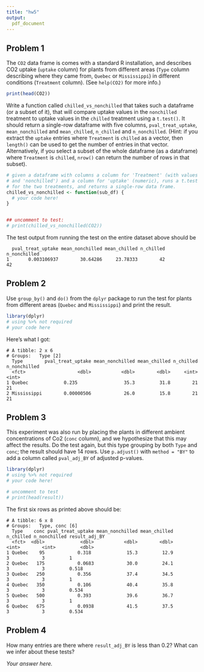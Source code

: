 ```yaml
---
title: "hw5"
output: 
  pdf_document
---
```


## Problem 1

The `CO2` data frame is comes with a standard R installation, and describes CO2 uptake (`uptake` column) for plants from different areas (`Type` column describing where they came from, `Quebec` or `Mississippi`) in different conditions (`Treatment` column). (See `help(CO2)` for more info.)

```r
print(head(CO2))
```

Write a function called `chilled_vs_nonchilled` that takes such a dataframe (or a subset of it), that will compare uptake values in the `nonchilled` treatment to uptake values in the `chilled` treatment using a `t.test()`. It should return a single-row dataframe with five columns, `pval_treat_uptake`, `mean_nonchilled` and `mean_chilled`, `n_chilled` and `n_nonchilled`. (Hint: if you extract the `uptake` entries where `Treatment` is `chilled` as a vector, then `length()` can be used to get the number of entries in that vector. Alternatively, if you select a subset of the whole dataframe (as a dataframe) where `Treatment` is `chilled`, `nrow()` can return the number of rows in that subset).

```r
# given a dataframe with columns a column for 'Treatment' (with values of 'chilled' 
# and 'nonchilled') and a column for 'uptake' (numeric), runs a t.test on uptake values
# for the two treatments, and returns a single-row data frame.
chilled_vs_nonchilled <- function(sub_df) {
  # your code here!
}


## uncomment to test:
# print(chilled_vs_nonchilled(CO2))
```

The test output from running the test on the entire dataset above should be

```
  pval_treat_uptake mean_nonchilled mean_chilled n_chilled n_nonchilled
1       0.003106937        30.64286     23.78333        42           42
```

## Problem 2

Use `group_by()` and `do()` from the `dplyr` package to run the test for plants from different areas (`Quebec` and `Mississippi`) and print the result. 

```r
library(dplyr)
# using %>% not required
# your code here
```

Here's what I got:

```
# A tibble: 2 x 6
# Groups:   Type [2]
  Type        pval_treat_uptake mean_nonchilled mean_chilled n_chilled n_nonchilled
  <fct>                   <dbl>           <dbl>        <dbl>     <int>        <int>
1 Quebec             0.235                 35.3         31.8        21           21
2 Mississippi        0.00000506            26.0         15.8        21           21
```

## Problem 3

This experiment was also run by placing the plants in different ambient concentrations of Co2
(`conc` column), and we hypothesize that this may affect the results. Do the test again, but this
type grouping by both `Type` and `conc`; the result should have 14 rows. Use `p.adjust()` with `method = "BY"`
to add a column called `pval_adj_BY` of adjusted p-values.


```r
library(dplyr)
# using %>% not required
# your code here!

# uncomment to test
# print(head(result))
```


The first six rows as printed above should be:

```
# A tibble: 6 x 8
# Groups:   Type, conc [6]
  Type    conc pval_treat_uptake mean_nonchilled mean_chilled n_chilled n_nonchilled result_adj_BY
  <fct>  <dbl>             <dbl>           <dbl>        <dbl>     <int>        <int>         <dbl>
1 Quebec    95            0.318             15.3         12.9         3            3         1    
2 Quebec   175            0.0683            30.0         24.1         3            3         0.518
3 Quebec   250            0.356             37.4         34.5         3            3         1    
4 Quebec   350            0.106             40.4         35.8         3            3         0.534
5 Quebec   500            0.393             39.6         36.7         3            3         1    
6 Quebec   675            0.0938            41.5         37.5         3            3         0.534
```

## Problem 4

How many entries are there where `result_adj_BY` is less than 0.2? What can we infer about these tests?

*Your answer here.*
